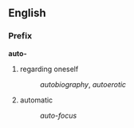 ==English==
===Prefix===
'''auto-'''
#regarding oneself
#:''autobiography'', ''autoerotic''
#automatic
#:''auto-focus''